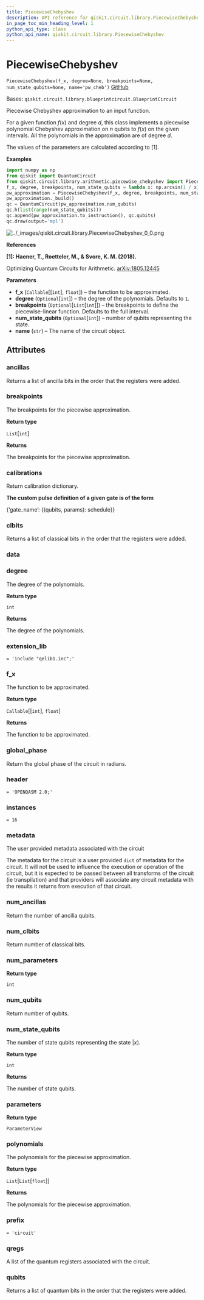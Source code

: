 ```yaml
---
title: PiecewiseChebyshev
description: API reference for qiskit.circuit.library.PiecewiseChebyshev
in_page_toc_min_heading_level: 1
python_api_type: class
python_api_name: qiskit.circuit.library.PiecewiseChebyshev
---
```


# PiecewiseChebyshev

<span id="qiskit.circuit.library.PiecewiseChebyshev" />

`PiecewiseChebyshev(f_x, degree=None, breakpoints=None, num_state_qubits=None, name='pw_cheb')` [GitHub](https://github.com/qiskit/qiskit/tree/stable/0.18/qiskit/circuit/library/arithmetic/piecewise_chebyshev.py "view source code")

Bases: `qiskit.circuit.library.blueprintcircuit.BlueprintCircuit`

Piecewise Chebyshev approximation to an input function.

For a given function $f(x)$ and degree $d$, this class implements a piecewise polynomial Chebyshev approximation on $n$ qubits to $f(x)$ on the given intervals. All the polynomials in the approximation are of degree $d$.

The values of the parameters are calculated according to \[1].

**Examples**

```python
import numpy as np
from qiskit import QuantumCircuit
from qiskit.circuit.library.arithmetic.piecewise_chebyshev import PiecewiseChebyshev
f_x, degree, breakpoints, num_state_qubits = lambda x: np.arcsin(1 / x), 2, [2, 4], 2
pw_approximation = PiecewiseChebyshev(f_x, degree, breakpoints, num_state_qubits)
pw_approximation._build()
qc = QuantumCircuit(pw_approximation.num_qubits)
qc.h(list(range(num_state_qubits)))
qc.append(pw_approximation.to_instruction(), qc.qubits)
qc.draw(output='mpl')
```

![../\_images/qiskit.circuit.library.PiecewiseChebyshev\_0\_0.png](/images/api/qiskit/0.32/qiskit.circuit.library.PiecewiseChebyshev_0_0.png)

**References**

**\[1]: Haener, T., Roetteler, M., & Svore, K. M. (2018).**

Optimizing Quantum Circuits for Arithmetic. [arXiv:1805.12445](http://arxiv.org/abs/1805.12445)

**Parameters**

*   **f\_x** (`Callable`\[\[`int`], `float`]) – the function to be approximated.
*   **degree** (`Optional`\[`int`]) – the degree of the polynomials. Defaults to `1`.
*   **breakpoints** (`Optional`\[`List`\[`int`]]) – the breakpoints to define the piecewise-linear function. Defaults to the full interval.
*   **num\_state\_qubits** (`Optional`\[`int`]) – number of qubits representing the state.
*   **name** (`str`) – The name of the circuit object.

## Attributes

<span id="qiskit.circuit.library.PiecewiseChebyshev.ancillas" />

### ancillas

Returns a list of ancilla bits in the order that the registers were added.

<span id="qiskit.circuit.library.PiecewiseChebyshev.breakpoints" />

### breakpoints

The breakpoints for the piecewise approximation.

**Return type**

`List`\[`int`]

**Returns**

The breakpoints for the piecewise approximation.

<span id="qiskit.circuit.library.PiecewiseChebyshev.calibrations" />

### calibrations

Return calibration dictionary.

**The custom pulse definition of a given gate is of the form**

\{‘gate\_name’: \{(qubits, params): schedule}}

<span id="qiskit.circuit.library.PiecewiseChebyshev.clbits" />

### clbits

Returns a list of classical bits in the order that the registers were added.

<span id="qiskit.circuit.library.PiecewiseChebyshev.data" />

### data

<span id="qiskit.circuit.library.PiecewiseChebyshev.degree" />

### degree

The degree of the polynomials.

**Return type**

`int`

**Returns**

The degree of the polynomials.

<span id="qiskit.circuit.library.PiecewiseChebyshev.extension_lib" />

### extension\_lib

`= 'include "qelib1.inc";'`

<span id="qiskit.circuit.library.PiecewiseChebyshev.f_x" />

### f\_x

The function to be approximated.

**Return type**

`Callable`\[\[`int`], `float`]

**Returns**

The function to be approximated.

<span id="qiskit.circuit.library.PiecewiseChebyshev.global_phase" />

### global\_phase

Return the global phase of the circuit in radians.

<span id="qiskit.circuit.library.PiecewiseChebyshev.header" />

### header

`= 'OPENQASM 2.0;'`

<span id="qiskit.circuit.library.PiecewiseChebyshev.instances" />

### instances

`= 16`

<span id="qiskit.circuit.library.PiecewiseChebyshev.metadata" />

### metadata

The user provided metadata associated with the circuit

The metadata for the circuit is a user provided `dict` of metadata for the circuit. It will not be used to influence the execution or operation of the circuit, but it is expected to be passed between all transforms of the circuit (ie transpilation) and that providers will associate any circuit metadata with the results it returns from execution of that circuit.

<span id="qiskit.circuit.library.PiecewiseChebyshev.num_ancillas" />

### num\_ancillas

Return the number of ancilla qubits.

<span id="qiskit.circuit.library.PiecewiseChebyshev.num_clbits" />

### num\_clbits

Return number of classical bits.

<span id="qiskit.circuit.library.PiecewiseChebyshev.num_parameters" />

### num\_parameters

**Return type**

`int`

<span id="qiskit.circuit.library.PiecewiseChebyshev.num_qubits" />

### num\_qubits

Return number of qubits.

<span id="qiskit.circuit.library.PiecewiseChebyshev.num_state_qubits" />

### num\_state\_qubits

The number of state qubits representing the state $|x\rangle$.

**Return type**

`int`

**Returns**

The number of state qubits.

<span id="qiskit.circuit.library.PiecewiseChebyshev.parameters" />

### parameters

**Return type**

`ParameterView`

<span id="qiskit.circuit.library.PiecewiseChebyshev.polynomials" />

### polynomials

The polynomials for the piecewise approximation.

**Return type**

`List`\[`List`\[`float`]]

**Returns**

The polynomials for the piecewise approximation.

<span id="qiskit.circuit.library.PiecewiseChebyshev.prefix" />

### prefix

`= 'circuit'`

<span id="qiskit.circuit.library.PiecewiseChebyshev.qregs" />

### qregs

A list of the quantum registers associated with the circuit.

<span id="qiskit.circuit.library.PiecewiseChebyshev.qubits" />

### qubits

Returns a list of quantum bits in the order that the registers were added.

